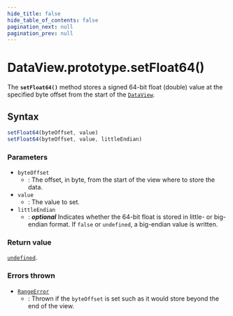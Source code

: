 ```yaml
---
hide_title: false
hide_table_of_contents: false
pagination_next: null
pagination_prev: null
---
```

# DataView.prototype.setFloat64()

The **`setFloat64()`** method stores a signed 64-bit float
(double) value at the specified byte offset from the start of the
[`DataView`](../../../globals/DataView/DataView.mdx).

## Syntax

```js
setFloat64(byteOffset, value)
setFloat64(byteOffset, value, littleEndian)
```

### Parameters

- `byteOffset`
  - : The offset, in byte, from the start of the view where to store the data.
- `value`
  - : The value to set.
- `littleEndian`
  - : _**optional**_ Indicates whether the 64-bit float is stored in
    little- or big-endian format. If `false` or
    `undefined`, a big-endian value is written.

### Return value

[`undefined`](../../../globals/undefined.mdx).

### Errors thrown

- [`RangeError`](../../RangeError/RangeError.mdx)
  - : Thrown if the `byteOffset` is set such as it would store beyond the end
    of the view.
